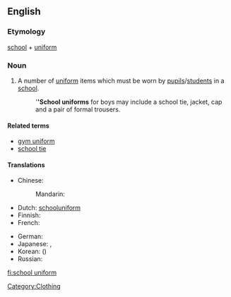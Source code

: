 ==English==

===Etymology===
[[school]] + [[uniform]]
{{wikipedia}}

===Noun===
{{en-noun}}

# A number of [[uniform]] items which must be worn by [[pupil]]s/[[student]]s in a [[school]].
#: '''''School uniforms''' for boys may include a school tie, jacket, cap and a pair of formal trousers.

====Related terms====
* [[gym uniform]]
* [[school tie]]

====Translations====
{{trans-top|uniform items to be worn by students in a school}}
* Chinese:
*: Mandarin: {{t|zh|校服|tr=xiàofú|sc=Hani}}
* Dutch: [[schooluniform]] {{n}}
* Finnish: {{t+|fi|koulupuku}}
* French: {{t|fr|uniforme scolaire|f}}
{{trans-mid}}
* German: {{t|de|Schuluniform|f}}
* Japanese: {{t|ja|学生服|tr=がくせいふく, gakusei-fuku|sc=Jpan}}, {{t|ja|制服|tr=せいふく, seifuku|sc=Jpan}}
* Korean: {{t|ko|교복|tr=gyobok|sc=Kore}} ({{t|ko|校服|sc=Kore}})
* Russian: {{t|ru|школьная форма|f|tr=škól'naja fórma|sc=Cyrl}}
{{trans-bottom}}

[[Category:Clothing]]

[[fi:school uniform]]